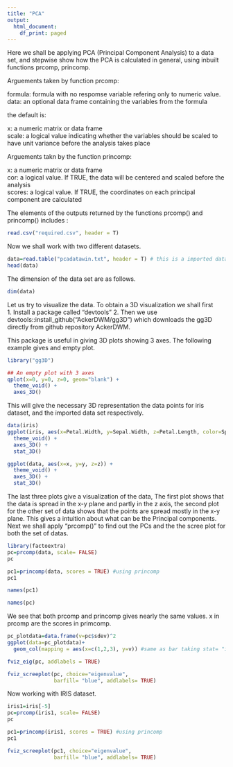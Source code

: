 ```yaml
---
title: "PCA"
output:
  html_document:
    df_print: paged
---
```


Here we shall be applying PCA (Principal Component Analysis) to a data set, and stepwise show how the PCA is calculated in general, using inbuilt functions prcomp, princomp. 

Arguements taken by function prcomp: 

formula: formula with no respomse variable refering only to numeric value. </br>
data: an optional data frame containing the variables from the formula </br>

the default is:

x: a numeric matrix or data frame </br>
scale: a logical value indicating whether the variables should be scaled to have unit variance before the analysis takes place

Arguements takn by the function princomp: 

x: a numeric matrix or data frame </br>
cor: a logical value. If TRUE, the data will be centered and scaled before the analysis </br>
scores: a logical value. If TRUE, the coordinates on each principal component are calculated

The elements of the outputs returned by the functions prcomp() and princomp() includes :

```r
read.csv("required.csv", header = T)
```

Now we shall work with two different datasets. 


```r
data=read.table("pcadatawin.txt", header = T) # this is a imported data set.
head(data)
```

The dimension of the data set are as follows. 

```r
dim(data) 
```

Let us try to visualize the data. To obtain a 3D visualization we shall first </br>
1. Install a package called "devtools"
2. Then we use devtools::install_github("AckerDWM/gg3D") which downloads the gg3D directly from github repository AckerDWM. 

This package is useful in giving 3D plots showing 3 axes. The following example gives and empty plot.


```r

library("gg3D")

## An empty plot with 3 axes
qplot(x=0, y=0, z=0, geom="blank") + 
  theme_void() +
  axes_3D()

```

This will give the necessary 3D representation the data points for iris dataset, and the imported data set respectively.  

```r
data(iris)
ggplot(iris, aes(x=Petal.Width, y=Sepal.Width, z=Petal.Length, color=Species)) + 
  theme_void() +
  axes_3D() +
  stat_3D()

```

```r
ggplot(data, aes(x=x, y=y, z=z)) + 
  theme_void() +
  axes_3D() +
  stat_3D()

```

The last three plots give a visualization of the data, The first plot shows that the data is spread in the x-y plane and partly in the z axis, the second plot for the other set of data shows that the points are spread mostly in the x-y plane. This gives a intuition about what can be the Principal components. Next we shall apply "prcomp()" to find out the PCs and the the scree plot for both the set of datas. 

```r
library(factoextra)
pc=prcomp(data, scale= FALSE)
pc
```
```r
pc1=princomp(data, scores = TRUE) #using princomp
pc1

```
```r
names(pc1)
```


```r
names(pc)

```

We see that both prcomp and princomp gives nearly the same values. x in prcomp are the scores in primcomp. 

```r
pc_plotdata=data.frame(v=pc$sdev)^2
ggplot(data=pc_plotdata)+
  geom_col(mapping = aes(x=c(1,2,3), y=v)) #same as bar taking stat= "identity by default
```

```r
fviz_eig(pc, addlabels = TRUE)
```

```r
fviz_screeplot(pc, choice="eigenvalue", 
               barfill= "blue", addlabels= TRUE)
```
Now working with IRIS dataset. 


```r
iris1=iris[-5]
pc=prcomp(iris1, scale= FALSE)
pc

```

```r
pc1=princomp(iris1, scores = TRUE) #using princomp
pc1

```

```r
fviz_screeplot(pc1, choice="eigenvalue", 
               barfill= "blue", addlabels= TRUE)

```

